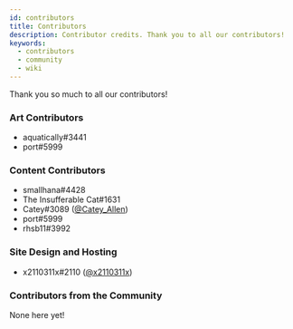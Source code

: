```yaml
---
id: contributors
title: Contributors
description: Contributor credits. Thank you to all our contributors! 
keywords:
  - contributors
  - community
  - wiki
---
```


Thank you so much to all our contributors!

### Art Contributors

- aquatically#3441
- port#5999

### Content Contributors

- smallhana#4428
- The Insufferable Cat#1631
- Catey#3089 ([@Catey_Allen](https://twitter.com/Catey_Allen))
- port#5999
- rhsb11#3992

### Site Design and Hosting

- x2110311x#2110 ([@x2110311x](https://twitter.com/x2110311x))

### Contributors from the Community

None here yet!
